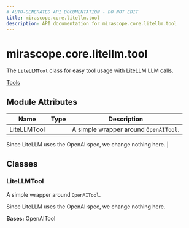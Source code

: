 ```yaml
---
# AUTO-GENERATED API DOCUMENTATION - DO NOT EDIT
title: mirascope.core.litellm.tool
description: API documentation for mirascope.core.litellm.tool
---
```


# mirascope.core.litellm.tool

<ApiType type="Module" />

The `LiteLLMTool` class for easy tool usage with LiteLLM LLM calls.

<Info title="Usage">

[Tools](/docs/mirascope/learn/tools)

</Info>

## Module Attributes

| Name | Type | Description |
| ---- | ---- | ----------- |
| LiteLLMTool |  | A simple wrapper around `OpenAITool`.

Since LiteLLM uses the OpenAI spec, we change nothing here. |

## Classes

### LiteLLMTool

<ApiType type="Class" />

A simple wrapper around `OpenAITool`.

Since LiteLLM uses the OpenAI spec, we change nothing here.

**Bases:** OpenAITool



